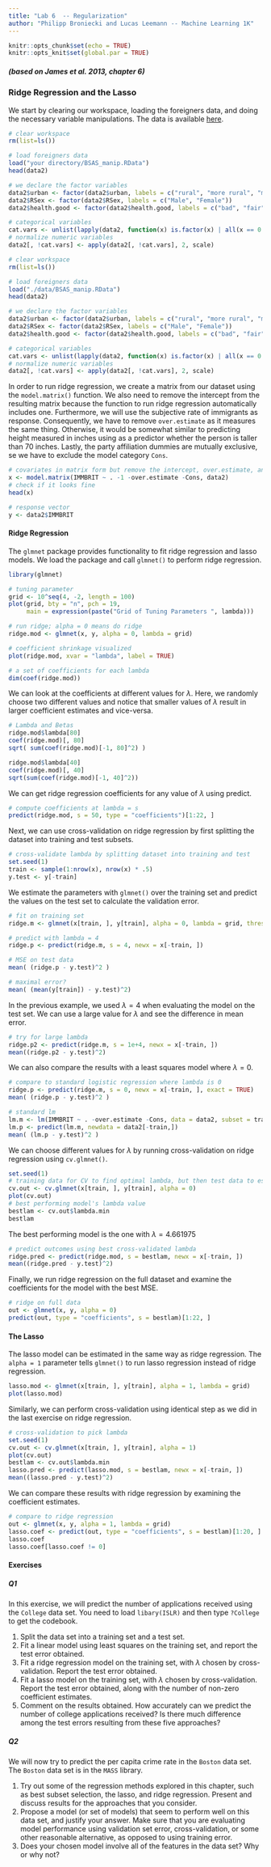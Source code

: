 ```yaml
---
title: "Lab 6  -- Regularization"
author: "Philipp Broniecki and Lucas Leemann -- Machine Learning 1K"
---
```


```r
knitr::opts_chunk$set(echo = TRUE)
knitr::opts_knit$set(global.par = TRUE)
```

##### (based on James et al. 2013, chapter 6)

### Ridge Regression and the Lasso

We start by clearing our workspace, loading the foreigners data, and doing the necessary variable manipulations. The data is available [here](http://philippbroniecki.github.io/ML2017.io/data/BSAS_manip.RData).

```r
# clear workspace
rm(list=ls())

# load foreigners data
load("your directory/BSAS_manip.RData")
head(data2)

# we declare the factor variables
data2$urban <- factor(data2$urban, labels = c("rural", "more rural", "more urban", "urban"))
data2$RSex <- factor(data2$RSex, labels = c("Male", "Female"))
data2$health.good <- factor(data2$health.good, labels = c("bad", "fair", "fairly good", "good") )

# categorical variables
cat.vars <- unlist(lapply(data2, function(x) is.factor(x) | all(x == 0 | x==1) | all( x==1 | x==2) ))
# normalize numeric variables
data2[, !cat.vars] <- apply(data2[, !cat.vars], 2, scale)
```

```r
# clear workspace
rm(list=ls())

# load foreigners data
load("./data/BSAS_manip.RData")
head(data2)

# we declare the factor variables
data2$urban <- factor(data2$urban, labels = c("rural", "more rural", "more urban", "urban"))
data2$RSex <- factor(data2$RSex, labels = c("Male", "Female"))
data2$health.good <- factor(data2$health.good, labels = c("bad", "fair", "fairly good", "good") )

# categorical variables
cat.vars <- unlist(lapply(data2, function(x) is.factor(x) | all(x == 0 | x==1) | all( x==1 | x==2) ))
# normalize numeric variables
data2[, !cat.vars] <- apply(data2[, !cat.vars], 2, scale)
```

In order to run ridge regression, we create a matrix from our dataset using the `model.matrix()` function. We also need to remove the intercept from the resulting matrix because the function to run ridge regression automatically includes one. Furthermore, we will use the subjective rate of immigrants as response. Consequently, we have to remove `over.estimate` as it measures the same thing. Otherwise, it would be somewhat similar to predicting height measured in inches using as a predictor whether the person is taller than 70 inches. Lastly, the party affiliation dummies are mutually exclusive, se we have to exclude the model category `Cons`.

```r
# covariates in matrix form but remove the intercept, over.estimate, and Cons
x <- model.matrix(IMMBRIT ~ . -1 -over.estimate -Cons, data2)
# check if it looks fine
head(x)

# response vector
y <- data2$IMMBRIT
```


#### Ridge Regression

The `glmnet` package provides functionality to fit ridge regression and lasso models. We load the package and call `glmnet()` to perform ridge regression.

```r
library(glmnet)

# tuning parameter
grid <- 10^seq(4, -2, length = 100)
plot(grid, bty = "n", pch = 19,
     main = expression(paste("Grid of Tuning Parameters ", lambda)))

# run ridge; alpha = 0 means do ridge
ridge.mod <- glmnet(x, y, alpha = 0, lambda = grid)

# coefficient shrinkage visualized
plot(ridge.mod, xvar = "lambda", label = TRUE)

# a set of coefficients for each lambda
dim(coef(ridge.mod))
```

We can look at the coefficients at different values for $\lambda$. Here, we randomly choose two different values and notice that smaller values of $\lambda$ result in larger coefficient estimates and vice-versa.

```r
# Lambda and Betas
ridge.mod$lambda[80]
coef(ridge.mod)[, 80]
sqrt( sum(coef(ridge.mod)[-1, 80]^2) )

ridge.mod$lambda[40]
coef(ridge.mod)[, 40]
sqrt(sum(coef(ridge.mod)[-1, 40]^2))
```

We can get ridge regression coefficients for any value of $\lambda$ using predict.

```r
# compute coefficients at lambda = s
predict(ridge.mod, s = 50, type = "coefficients")[1:22, ]
```

Next, we can use cross-validation on ridge regression by first splitting the dataset into training and test subsets.

```r
# cross-validate lambda by splitting dataset into training and test
set.seed(1)
train <- sample(1:nrow(x), nrow(x) * .5)
y.test <- y[-train]
```

We estimate the parameters with `glmnet()` over the training set and predict the values on the test set to calculate the validation error.

```r
# fit on training set
ridge.m <- glmnet(x[train, ], y[train], alpha = 0, lambda = grid, thresh = 1e-12)

# predict with lambda = 4
ridge.p <- predict(ridge.m, s = 4, newx = x[-train, ])

# MSE on test data
mean( (ridge.p - y.test)^2 )

# maximal error?
mean( (mean(y[train]) - y.test)^2)
```

In the previous example, we used $\lambda=4$ when evaluating the model on the test set. We can use a large value for $\lambda$ and see the difference in mean error.

```r
# try for large lambda
ridge.p2 <- predict(ridge.m, s = 1e+4, newx = x[-train, ])
mean((ridge.p2 - y.test)^2)
```

We can also compare the results with a least squares model where $\lambda = 0$.

```r
# compare to standard logistic regression where lambda is 0
ridge.p <- predict(ridge.m, s = 0, newx = x[-train, ], exact = TRUE)
mean( (ridge.p - y.test)^2 )

# standard lm
lm.m <- lm(IMMBRIT ~ . -over.estimate -Cons, data = data2, subset = train)
lm.p <- predict(lm.m, newdata = data2[-train,])
mean( (lm.p - y.test)^2 )
```

We can choose different values for $\lambda$ by running cross-validation on ridge regression using `cv.glmnet()`.

```r
set.seed(1)
# training data for CV to find optimal lambda, but then test data to estimate test error
cv.out <- cv.glmnet(x[train, ], y[train], alpha = 0)
plot(cv.out)
# best performing model's lambda value
bestlam <- cv.out$lambda.min
bestlam
```

The best performing model is the one with $\lambda = 4.661975$

```r
# predict outcomes using best cross-validated lambda
ridge.pred <- predict(ridge.mod, s = bestlam, newx = x[-train, ])
mean((ridge.pred - y.test)^2)
```

Finally, we run ridge regression on the full dataset and examine the coefficients for the model with the best MSE.

```r
# ridge on full data
out <- glmnet(x, y, alpha = 0)
predict(out, type = "coefficients", s = bestlam)[1:22, ]
```


#### The Lasso

The lasso model can be estimated in the same way as ridge regression. The `alpha = 1` parameter tells `glmnet()` to run lasso regression instead of ridge regression.

```r
lasso.mod <- glmnet(x[train, ], y[train], alpha = 1, lambda = grid)
plot(lasso.mod)
```

Similarly, we can perform cross-validation using identical step as we did in the last exercise on ridge regression.

```r
# cross-validation to pick lambda
set.seed(1)
cv.out <- cv.glmnet(x[train, ], y[train], alpha = 1)
plot(cv.out)
bestlam <- cv.out$lambda.min
lasso.pred <- predict(lasso.mod, s = bestlam, newx = x[-train, ])
mean((lasso.pred - y.test)^2)
```

We can compare these results with ridge regression by examining the coefficient estimates.

```r
# compare to ridge regression
out <- glmnet(x, y, alpha = 1, lambda = grid)
lasso.coef <- predict(out, type = "coefficients", s = bestlam)[1:20, ]
lasso.coef
lasso.coef[lasso.coef != 0]
```



#### Exercises

##### Q1

In this exercise, we will predict the number of applications received using the `College` data set. You need to load `libary(ISLR)` and then type `?College` to get the codebook.

1. Split the data set into a training set and a test set.
2. Fit a linear model using least squares on the training set, and report the test error obtained.
3. Fit a ridge regression model on the training set, with $\lambda$ chosen by cross-validation. Report the test error obtained.
4. Fit a lasso model on the training set, with $\lambda$ chosen by cross-validation. Report the test error obtained, along with the number of non-zero coefficient estimates.
5. Comment on the results obtained. How accurately can we predict the number of college applications received? Is there much difference among the test errors resulting from these five approaches?

##### Q2

We will now try to predict the per capita crime rate in the `Boston` data set. The `Boston` data set is in the `MASS` library.

1. Try out some of the regression methods explored in this chapter, such as best subset selection, the lasso, and ridge regression. Present and discuss results for the approaches that you consider.
2. Propose a model (or set of models) that seem to perform well on this data set, and justify your answer. Make sure that you are evaluating model performance using validation set error, cross-validation, or some other reasonable alternative, as opposed to using training error.
3. Does your chosen model involve all of the features in the data set? Why or why not?
